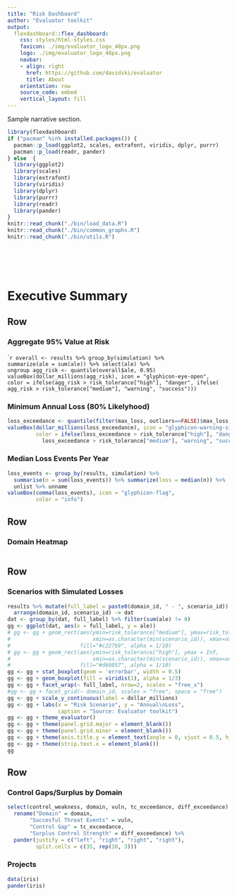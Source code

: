 ```yaml
---
title: "Risk Dashboard"
author: "Evaluator toolkit"
output:
  flexdashboard::flex_dashboard:
    css: styles/html-styles.css
    favicon: ./img/evaluator_logo_48px.png
    logo: ./img/evaluator_logo_48px.png
    navbar:
    - align: right
      href: https://github.com/davidski/evaluator
      title: About
    orientation: row
    source_code: embed
    vertical_layout: fill
---
```


Sample narrative section.

```r
library(flexdashboard)
if ("pacman" %in% installed.packages()) {
  pacman::p_load(ggplot2, scales, extrafont, viridis, dplyr, purrr)
  pacman::p_load(readr, pander)
} else  {
  library(ggplot2)
  library(scales)
  library(extrafont)
  library(viridis)
  library(dplyr)
  library(purrr)
  library(readr)
  library(pander)
}
knitr::read_chunk("./bin/load_data.R")
knitr::read_chunk("./bin/common_graphs.R")
knitr::read_chunk("./bin/utils.R")
```

```r
```

```r
```

```r
```

```r
```

```r
```

Executive Summary
=======================================================================

Row
-----------------------------------------------------------------------

### Aggregate 95% Value at Risk

````r
overall <- results %>% group_by(simulation) %>% 
                     summarize(ale = sum(ale)) %>% select(ale) %>%
                     ungroup
agg_risk <- quantile(overall$ale, 0.95)
valueBox(dollar_millions(agg_risk), icon = "glyphicon-eye-open",
         color = ifelse(agg_risk > risk_tolerance["high"], "danger", ifelse(
           agg_risk > risk_tolerance["medium"], "warning", "success")))
```

### Minimum Annual Loss (80% Likelyhood)

```r
loss_exceedance <- quantile(filter(max_loss, outliers==FALSE)$max_loss, .2)
valueBox(dollar_millions(loss_exceedance), icon = "glyphicon-warning-sign",
         color = ifelse(loss_exceedance > risk_tolerance["high"], "danger", ifelse(
           loss_exceedance > risk_tolerance["medium"], "warning", "success")))
```

### Median Loss Events Per Year

```r
loss_events <- group_by(results, simulation) %>% 
  summarise(n = sum(loss_events)) %>% summarize(loss = median(n)) %>% 
  unlist %>% unname
valueBox(comma(loss_events), icon = "glyphicon-flag",
         color = "info")

```

Row {data-height=150}
-----------------------------------------------------------------------

### Domain Heatmap {.no-padding}

```r
```

Row
-----------------------------------------------------------------------

### Scenarios with Simulated Losses {.no-padding}

```r
results %>% mutate(full_label = paste0(domain_id, " - ", scenario_id)) %>% 
  arrange(domain_id, scenario_id) -> dat 
dat <- group_by(dat, full_label) %>% filter(sum(ale) != 0)
gg <- ggplot(dat, aes(x = full_label, y = ale))
# gg <- gg + geom_rect(aes(ymin=risk_tolerance["medium"], ymax=risk_tolerance["high"], 
#                          xmin=as.character(min(scenario_id)), xmax=as.character(max(scenario_id))), 
#                      fill="#c227b9", alpha = 1/10)
# gg <- gg + geom_rect(aes(ymin=risk_tolerance["high"], ymax = Inf, 
#                          xmin=as.character(min(scenario_id)), xmax=as.character(max(scenario_id))), 
#                      fill="#d60057", alpha = 1/10)
gg <- gg + stat_boxplot(geom = 'errorbar', width = 0.5)
gg <- gg + geom_boxplot(fill = viridis(1), alpha = 1/3)
gg <- gg + facet_wrap(~ full_label, nrow=2, scales = "free_x")
#gg <- gg + facet_grid(~ domain_id, scales = "free", space = "free")
gg <- gg + scale_y_continuous(label = dollar_millions)
gg <- gg + labs(x = "Risk Scenario", y = "Annual\nLoss", 
                caption = "Source: Evaluator toolkit")
gg <- gg + theme_evaluator()
gg <- gg + theme(panel.grid.major = element_blank())
gg <- gg + theme(panel.grid.minor = element_blank())
gg <- gg + theme(axis.title.y = element_text(angle = 0, vjust = 0.5, hjust = 0))
gg <- gg + theme(strip.text.x = element_blank())
gg
```


Row
-----------------------------------------------------------------------

### Control Gaps/Surplus by Domain

```r
select(control_weakness, domain, vuln, tc_exceedance, diff_exceedance) %>% 
  rename("Domain" = domain, 
       "Succesful Threat Events" = vuln,
       "Control Gap" = tc_exceedance,
       "Surplus Control Strength" = diff_exceedance) %>% 
  pander(justify = c("left", "right", "right", "right"), 
         split.cells = c(35, rep(10, 3)))
```

### Projects

```r
data(iris)
pander(iris)
```

